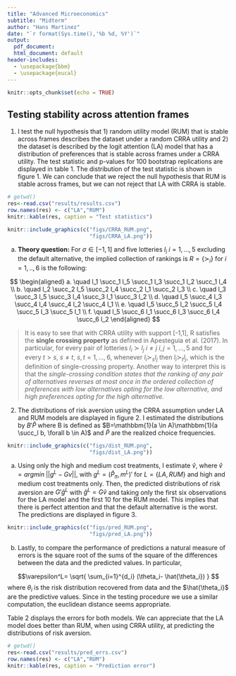 ```yaml
---
title: "Advanced Microeconomics"
subtitle: "Midterm"
author: "Hans Martinez"
date: "`r format(Sys.time(),'%b %d, %Y')`"
output:
  pdf_document:
  html_document: default
header-includes:
  - \usepackage{bbm}
  - \usepackage{eucal}
---
```


```r
knitr::opts_chunk$set(echo = TRUE)
```
## Testing stability across attention frames

1. I test the null hypothesis that 1) random utility model (RUM) that is stable across frames describes the dataset under a random CRRA utility and 2) the dataset is described by the logit attention (LA) model that has a distribution of preferences that is stable across frames under a CRRA utility. The test statistic and p-values for 100 bootstrap replications are displayed in table 1. The distribution of the test statistic is shown in figure 1. We can conclude that we reject the null hypothesis that RUM is stable across frames, but we can not reject that LA with CRRA is stable.

```r
# getwd()
res<-read.csv("results/results.csv")
row.names(res) <- c("LA","RUM")
knitr::kable(res, caption = "Test statistics")
```

<!-- ![Distribution of the test statistics](figs/CRRA_RUM.png){width="50%"}![](figs/CRRA_LA.png){width="50%"} -->



```r
knitr::include_graphics(c("figs/CRRA_RUM.png",
                          "figs/CRRA_LA.png"))
```

a. **Theory question:** For $\sigma \in [-1,1]$ and five lotteries $l_i$ $i=1,...,5$ excluding the default alternative, the implied collection of rankings is $R=\{\succ_i\} \text{ for } i=1,..,6$ is the following:

$$
\begin{aligned}
a. \quad l_1 \succ_1 l_5 \succ_1 l_3 \succ_1 l_2 \succ_1 l_4 \\
b. \quad l_2 \succ_2 l_5 \succ_2 l_4 \succ_2 l_1 \succ_2 l_3 \\
c. \quad l_3 \succ_3 l_5 \succ_3 l_4 \succ_3 l_1 \succ_3 l_2 \\ 
d. \quad l_5 \succ_4 l_3 \succ_4 l_4 \succ_4 l_2 \succ_4 l_1 \\ 
e. \quad l_5 \succ_5 l_2 \succ_5 l_4 \succ_5 l_3 \succ_5 l_1 \\
f. \quad l_5 \succ_6 l_1 \succ_6 l_3 \succ_6 l_4 \succ_6 l_2
\end{aligned}
$$

>It is easy to see that with CRRA utility with support [-1,1], R satisfies the **single crossing property** as defined in Apesteguia et al. (2017). In particular, for every pair of lotteries $l_i \succ l_j$ $i \ne j$ $i,j=1,...,5$ and for every  $t > s$, $s \ne t$, $s,t=1,...,6$, whenever $l_i \succ_s l_j$ then $l_i \succ_t l_j$, which is the definition of single-crossing property. Another way to interpret this is that the *single-crossing condition states that the ranking of any pair of alternatives reverses at most once in the ordered collection of preferences with low alternatives opting for the low alternative, and high preferences opting for the high alternative.*

2. The distributions of risk aversion using the CRRA assumption under LA and RUM models are displayed in figure 2. I estimated the distributions by $B'\hat P$ where B is defined as $B=\mathbbm{1}(a \in A)\mathbbm{1}(a \succ_l b, \forall b \in A)$ and $\hat P$ are the realized choice frequencies.

```r
knitr::include_graphics(c("figs/dist_RUM.png",
                          "figs/dist_LA.png"))
```

a. Using only the high and medium cost treatments, I estimate $\hat v$, where $\hat v = argmin \;||g^L-Gv ||$, with $g^L=(\hat P_{\pi}, m^L)'$ for $L=\{LA, RUM \}$ and high and medium cost treatments only. Then, the predicted distributions of risk aversion are $G'\hat{g}^L$ with $\hat{g}^L=G \hat v$ and taking only the first six observations for the LA model and the first 10 for the RUM model. This implies that there is perfect attention and that the default alternative is the worst. The predictions are displayed in figure 3.

```r
knitr::include_graphics(c("figs/pred_RUM.png",
                          "figs/pred_LA.png"))
```

b. Lastly, to compare the performance of predictions a natural measure of errors is the square root of the sums of the square of the differences between the data and the predicted values. In particular, 

$$\varepsilon^L= \sqrt{ \sum_{i=1}^{d_i} (\theta_i- \hat{\theta_i}) } $$
where $\theta_i$ is the risk distribution recovered from data and the $\hat{\theta_i}$ are the predictive values. Since in the testing procedure we use a similar computation, the euclidean distance seems appropriate.

Table 2 displays the errors for both models. We can appreciate that the LA model does better than RUM, when using CRRA utility, at predicting the distributions of risk aversion.

```r
# getwd()
res<-read.csv("results/pred_errs.csv")
row.names(res) <- c("LA","RUM")
knitr::kable(res, caption = "Prediction error")
```
